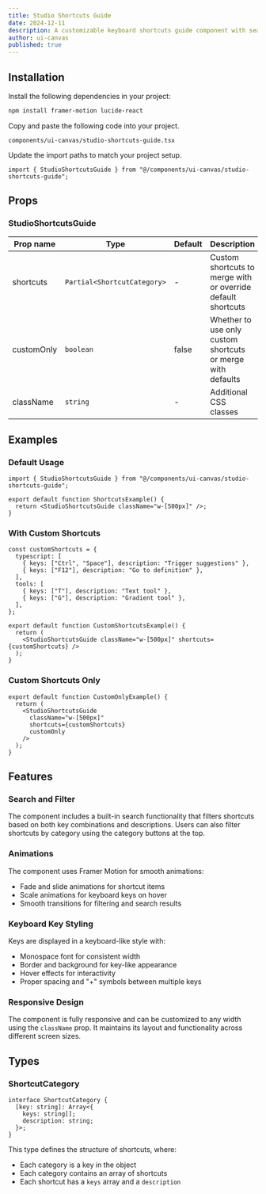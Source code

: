```yaml
---
title: Studio Shortcuts Guide
date: 2024-12-11
description: A customizable keyboard shortcuts guide component with search and filtering capabilities.
author: ui-canvas
published: true
---
```


<ComponentPreview name="studio-shortcuts-guide-demo" />

## Installation

<Steps>

<Step>Install the following dependencies in your project:</Step>

```bash
npm install framer-motion lucide-react
```

<Step>Copy and paste the following code into your project.</Step>

`components/ui-canvas/studio-shortcuts-guide.tsx`

<ComponentSource name="studio-shortcuts-guide" />

<Step>Update the import paths to match your project setup.</Step>

```tsx
import { StudioShortcutsGuide } from "@/components/ui-canvas/studio-shortcuts-guide";
```

</Steps>

## Props

### StudioShortcutsGuide

| Prop name  | Type                                | Default | Description                                                  |
| ---------- | ----------------------------------- | ------- | ------------------------------------------------------------ |
| shortcuts  | `Partial<ShortcutCategory>`         | -       | Custom shortcuts to merge with or override default shortcuts |
| customOnly | `boolean`                           | false   | Whether to use only custom shortcuts or merge with defaults  |
| className  | `string`                           | -       | Additional CSS classes                                       |

## Examples

### Default Usage

```tsx
import { StudioShortcutsGuide } from "@/components/ui-canvas/studio-shortcuts-guide";

export default function ShortcutsExample() {
  return <StudioShortcutsGuide className="w-[500px]" />;
}
```

### With Custom Shortcuts

```tsx
const customShortcuts = {
  typescript: [
    { keys: ["Ctrl", "Space"], description: "Trigger suggestions" },
    { keys: ["F12"], description: "Go to definition" },
  ],
  tools: [
    { keys: ["T"], description: "Text tool" },
    { keys: ["G"], description: "Gradient tool" },
  ],
};

export default function CustomShortcutsExample() {
  return (
    <StudioShortcutsGuide className="w-[500px]" shortcuts={customShortcuts} />
  );
}
```

### Custom Shortcuts Only

```tsx
export default function CustomOnlyExample() {
  return (
    <StudioShortcutsGuide
      className="w-[500px]"
      shortcuts={customShortcuts}
      customOnly
    />
  );
}
```

## Features

### Search and Filter

The component includes a built-in search functionality that filters shortcuts based on both key combinations and descriptions. Users can also filter shortcuts by category using the category buttons at the top.

### Animations

The component uses Framer Motion for smooth animations:

- Fade and slide animations for shortcut items
- Scale animations for keyboard keys on hover
- Smooth transitions for filtering and search results

### Keyboard Key Styling

Keys are displayed in a keyboard-like style with:

- Monospace font for consistent width
- Border and background for key-like appearance
- Hover effects for interactivity
- Proper spacing and "+" symbols between multiple keys

### Responsive Design

The component is fully responsive and can be customized to any width using the `className` prop. It maintains its layout and functionality across different screen sizes.

## Types

### ShortcutCategory

```tsx
interface ShortcutCategory {
  [key: string]: Array<{
    keys: string[];
    description: string;
  }>;
}
```

This type defines the structure of shortcuts, where:

- Each category is a key in the object
- Each category contains an array of shortcuts
- Each shortcut has a `keys` array and a `description`
